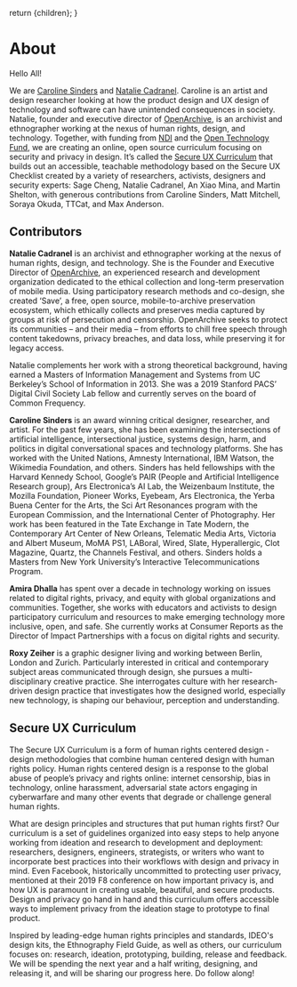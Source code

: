 
  return <MDXProvider components={uac().components()}>{children}</MDXProvider>;
}

[comment]: # "↓↓↓ Editable ↓↓↓"

# About

Hello All!

We are [Caroline Sinders](https://carolinesinders.com/) and [Natalie Cadranel](https://pacscenter.stanford.edu/person/natalie-cadranel/). Caroline is an artist and design researcher looking at how the product design and UX design of technology and software can have unintended consequences in society. Natalie, founder and executive director of [OpenArchive](https://open-archive.org/), is an archivist and ethnographer working at the nexus of human rights, design, and technology. Together, with funding from [NDI](https://www.ndi.org/) and the [Open Technology Fund](https://www.opentech.fund/), we are creating an online, open source curriculum focusing on security and privacy in design. It’s called the [Secure UX Curriculum](https://humanrightscentered.design/s/Secure-UX-Checklist.pdf) that builds out an accessible, teachable methodology based on the Secure UX Checklist created by a variety of researchers, activists, designers and security experts: Sage Cheng, Natalie Cadranel, An Xiao Mina, and Martin Shelton, with generous contributions from Caroline Sinders, Matt Mitchell, Soraya Okuda, TTCat, and Max Anderson. 

## Contributors

**Natalie Cadranel** is an archivist and ethnographer working at the nexus of human rights, design, and technology. She is the Founder and Executive Director of [OpenArchive](https://open-archive.org/), an experienced research and development organization dedicated to the ethical collection and long-term preservation of mobile media. Using participatory research methods and co-design, she created ‘Save’, a free, open source, mobile-to-archive preservation ecosystem, which ethically collects and preserves media captured by groups at risk of persecution and censorship. OpenArchive seeks to protect its communities  – and their media – from efforts to chill free speech through content takedowns, privacy breaches, and data loss, while preserving it for legacy access.

Natalie complements her work with a strong theoretical background, having earned a Masters of Information Management and Systems from UC Berkeley’s School of Information in 2013. She was a 2019 Stanford PACS’ Digital Civil Society Lab fellow and currently serves on the board of Common Frequency.

**Caroline Sinders** is an award winning critical designer, researcher, and artist. For the past few years, she has been examining the intersections of artificial intelligence, intersectional justice, systems design, harm, and politics in digital conversational spaces and technology platforms. She has worked with the United Nations, Amnesty International, IBM Watson, the Wikimedia Foundation, and others. Sinders has held fellowships with the Harvard Kennedy School, Google’s PAIR (People and Artificial Intelligence Research group), Ars Electronica’s AI Lab, the Weizenbaum Institute, the Mozilla Foundation, Pioneer Works, Eyebeam, Ars Electronica, the Yerba Buena Center for the Arts, the Sci Art Resonances program with the European Commission, and the International Center of Photography. Her work has been featured in the Tate Exchange in Tate Modern, the Contemporary Art Center of New Orleans, Telematic Media Arts, Victoria and Albert Museum, MoMA PS1, LABoral, Wired, Slate, Hyperallergic, Clot Magazine, Quartz, the Channels Festival, and others. Sinders holds a Masters from New York University’s Interactive Telecommunications Program.

**Amira Dhalla** has spent over a decade in technology working on issues related to digital rights, privacy, and equity with global organizations and communities. Together, she works with educators and activists to design participatory curriculum and resources to make emerging technology more inclusive, open, and safe. She currently works at Consumer Reports as the Director of Impact Partnerships with a focus on digital rights and security.

**Roxy Zeiher** is a graphic designer living and working between Berlin, London and Zurich. Particularly interested in critical and contemporary subject areas communicated through design, she pursues a multi-disciplinary creative practice. She interrogates culture with her research-driven design practice that investigates how the designed world, especially new technology, is shaping our behaviour, perception and understanding.

## Secure UX Curriculum

The Secure UX Curriculum is a form of human rights centered design - design methodologies that combine human centered design with human rights policy. Human rights centered design is a response to the global abuse of people’s privacy and rights online: internet censorship, bias in technology, online harassment, adversarial state actors engaging in cyberwarfare and many other events that degrade or challenge general human rights. 

What are design principles and structures that put human rights first? Our curriculum is a set of guidelines organized into easy steps to help anyone working from ideation and research to development and deployment: researchers, designers, engineers, strategists, or writers who want to incorporate best practices into their workflows with design and privacy in mind. Even Facebook, historically uncommitted to protecting user privacy, mentioned at their 2019 F8 conference on how important privacy is, and how UX is paramount in creating usable, beautiful, and secure products. Design and privacy go hand in hand and this curriculum offers accessible ways to implement privacy from the ideation stage to prototype to final product. 

Inspired by leading-edge human rights principles and standards, IDEO's design kits, the Ethnography Field Guide, as well as others, our curriculum focuses on: research, ideation, prototyping, building, release and feedback. We will be spending the next year and a half writing, designing, and releasing it, and will be sharing our progress here. Do follow along! 

